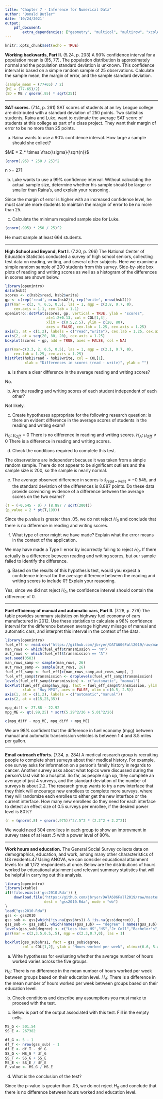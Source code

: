 ```yaml
---
title: "Chapter 7 - Inference for Numerical Data"
author: "Donald Butler"
date: '10/24/2021'
output:
    pdf_document:
        extra_dependencies: ["geometry", "multicol", "multirow", "xcolor"]
---
```


```r
knitr::opts_chunk$set(echo = TRUE)
```

**Working backwards, Part II.** (5.24, p. 203) A 90% confidence interval for a population mean is (65, 77). The population distribution is approximately normal and the population standard deviation is unknown. This confidence interval is based on a simple random sample of 25 observations. Calculate the sample mean, the margin of error, and the sample standard deviation.

```r
(sample_mean = (77+65) / 2)
(ME = (77-65)/2)
(SD = ME / qnorm(.95) * sqrt(25))
```

--------------------------------------------------------------------------------

\clearpage

**SAT scores.** (7.14, p. 261) SAT scores of students at an Ivy League college are distributed with a standard deviation of 250 points. Two statistics students, Raina and Luke, want to estimate the average SAT score of students at this college as part of a class project. They want their margin of error to be no more than 25 points.

(a) Raina wants to use a 90% confidence interval. How large a sample should she collect?

$ME = Z_* \times \frac{\sigma}{\sqrt{n}}$

```r
(qnorm(.95) * 250 / 25)^2
```
n >= 271

(b) Luke wants to use a 99% confidence interval. Without calculating the actual sample size, determine whether his sample should be larger or smaller than Raina's, and explain your reasoning.

Since the margin of error is higher with an increased confidence level, he must sample more students to maintain the margin of error to be no more than 25.

(c) Calculate the minimum required sample size for Luke.

```r
(qnorm(.995) * 250 / 25)^2
```
He must sample at least 664 students.

--------------------------------------------------------------------------------

\clearpage

**High School and Beyond, Part I.** (7.20, p. 266) The National Center of Education Statistics conducted a survey of high school seniors, collecting test data on reading, writing, and several other subjects. Here we examine a simple random sample of 200 students from this survey. Side-by-side box plots of reading and writing scores as well as a histogram of the differences in scores are shown below.

```r
library(openintro)
data(hsb2)
scores <- c(hsb2$read, hsb2$write)
gp <- c(rep('read', nrow(hsb2)), rep('write', nrow(hsb2)))
par(mar = c(3, 4, 0.5, 0.5), las = 1, mgp = c(2.8, 0.7, 0), 
    cex.axis = 1.1, cex.lab = 1.1)
openintro::dotPlot(scores, gp, vertical = TRUE, ylab = "scores", 
                   at=1:2+0.13, col = COL[1,3], 
                   xlim = c(0.5,2.5), ylim = c(20, 80), 
                   axes = FALSE, cex.lab = 1.25, cex.axis = 1.25)
axis(1, at = c(1,2), labels = c("read","write"), cex.lab = 1.25, cex.axis = 1.25)
axis(2, at = seq(20, 80, 20), cex.axis = 1.25)
boxplot(scores ~ gp, add = TRUE, axes = FALSE, col = NA)

par(mar=c(3.3, 2, 0.5, 0.5), las = 1, mgp = c(2.1, 0.7, 0), 
    cex.lab = 1.25, cex.axis = 1.25)
histPlot(hsb2$read - hsb2$write, col = COL[1], 
         xlab = "Differences in scores (read - write)", ylab = "")
```

(a) Is there a clear difference in the average reading and writing scores?

No.

(b) Are the reading and writing scores of each student independent of each other?

Not likely.

(c) Create hypotheses appropriate for the following research question: is there an evident difference in the average scores of students in the reading and writing exam?

$H_0:$ $\mu_{diff} = 0$ There is no difference in reading and writing scores.
$H_A:$ $\mu_{diff} \ne 0$ There is a difference in reading and writing scores.

(d) Check the conditions required to complete this test.

The observations are independent because it was taken from a simple random sample. There do not appear to be significant outliers and the sample size is 200, so the sample is nearly normal.

(e) The average observed difference in scores is ${ \widehat { x }  }_{ read-write }=-0.545$, and the standard deviation of the differences is 8.887 points. Do these data provide convincing evidence of a difference between the average scores on the two exams?

```r
(T = (-0.545 - 0) / (8.887 / sqrt(200)))
(p_value = 2 * pt(T,199))
```

Since the p_value is greater than .05, we do not reject $H_0$ and conclude that there is no difference in reading and writing scores.

(f) What type of error might we have made? Explain what the error means in the context of the application.

We may have made a Type II error by incorrectly failing to reject $H_0$. If there actually is a difference between reading and writing scores, but our sample failed to identify the difference.

(g) Based on the results of this hypothesis test, would you expect a confidence interval for the average difference between the reading and writing scores to include 0? Explain your reasoning.

Yes, since we did not reject $H_0$, the confidence interval should contain the difference of 0.

--------------------------------------------------------------------------------

\clearpage

**Fuel efficiency of manual and automatic cars, Part II.** (7.28, p. 276) The table provides summary statistics on highway fuel economy of cars manufactured in 2012. Use these statistics to calculate a 98\% confidence interval for the difference between average highway mileage of manual and automatic cars, and interpret this interval in the context of the data.

\begin{tabular}{l c c }
\hline
        & \multicolumn{2}{c}{Hwy MPG} \\
\hline
            & Automatic     & Manual         \\
Mean    & 22.92         & 27.88          \\
SD      & 5.29          & 5.01           \\
n       & 26            & 26 \\
\hline
& \\
& \\
\end{tabular}

```r
library(openintro)
fuel_eff <- read.csv("https://github.com/jbryer/DATA606Fall2019/raw/master/course_data/fuel_eff.csv", stringsAsFactors = TRUE)
man_rows <- which(fuel_eff$transmission == "M")
aut_rows <- which(fuel_eff$transmission == "A")
set.seed(3583)
man_rows_samp <- sample(man_rows, 26)
aut_rows_samp <- sample(aut_rows, 26)
fuel_eff_samp <- fuel_eff[c(man_rows_samp,aut_rows_samp), ]
fuel_eff_samp$transmission <- droplevels(fuel_eff_samp$transmission)
levels(fuel_eff_samp$transmission) <- c("automatic", "manual")
boxPlot(fuel_eff_samp$hwy_mpg, fact = fuel_eff_samp$transmission, ylim = c(10, 37), 
        xlab = "Hwy MPG", axes = FALSE, xlim = c(0.5, 2.5))
axis(1, at = c(1,2), labels = c("automatic","manual"))
axis(2, at = c(15,25,35))
```

```r
mpg_diff <- 27.88 - 22.92
mpg_ME <- qt(.99,25) * sqrt(5.29^2/26 + 5.01^2/26)

c(mpg_diff - mpg_ME, mpg_diff + mpg_ME)
```

We are 98% confident that the difference in fuel economy (mpg) between manual and automatic transmission vehicles is between 1.4 and 8.5 miles per gallon.

--------------------------------------------------------------------------------

\clearpage

**Email outreach efforts.** (7.34, p. 284) A medical research group is recruiting people to complete short surveys about their medical history. For example, one survey asks for information on a person's family history in regards to cancer. Another survey asks about what topics were discussed during the person's last visit to a hospital. So far, as people sign up, they complete an average of just 4 surveys, and the standard deviation of the number of surveys is about 2.2. The research group wants to try a new interface that they think will encourage new enrollees to complete more surveys, where they will randomize each enrollee to either get the new interface or the current interface. How many new enrollees do they need for each interface to detect an effect size of 0.5 surveys per enrollee, if the desired power level is 80%?


```r
(n = (qnorm(.8) + qnorm(.975))^2/.5^2 * (2.2^2 + 2.2^2))
```

We would need 304 enrollees in each group to show an improvment in survey rates of at least .5 with a power level of 80%.

--------------------------------------------------------------------------------

\clearpage

**Work hours and education.** The General Social Survey collects data on demographics, education, and work, among many other characteristics of US residents.47 Using ANOVA, we can consider educational attainment levels for all 1,172 respondents at once. Below are the distributions of hours worked by educational attainment and relevant summary statistics that will be helpful in carrying out this analysis.

\begin{center}
\begin{tabular}{l  r  r  r  r  r  r}
                & \multicolumn{5}{c}{\textit{Educational attainment}} \\
\cline{2-6}
                & Less than HS  & HS    & Jr Coll   & Bachelor's & Graduate & Total \\
\hline
Mean            & 38.67         & 39.6  & 41.39     & 42.55     & 40.85     & 40.45 \\
SD              & 15.81         & 14.97 & 18.1      & 13.62     & 15.51     & 15.17 \\
n               & 121           & 546   & 97        & 253       & 155       & 1,172 \\
\hline
\end{tabular}
\end{center}

```r
library(openintro)
library(xtable)
if(!file.exists('gss2010.Rda')) {
	download.file('https://github.com/jbryer/DATA606Fall2019/raw/master/course_data/gss2010.Rda',
				  dest = 'gss2010.Rda', mode = "wb")
}
load("gss2010.Rda")
gss <- gss2010
gss_sub <- gss[which(!is.na(gss$hrs1) & !is.na(gss$degree)), ]
gss_sub <- gss_sub[, which(names(gss_sub) == "degree" | names(gss_sub) == "hrs1")]
levels(gss_sub$degree) <- c("Less than HS","HS","Jr Coll","Bachelor's","Graduate")
par(mar = c(2,3.5,0.5,.5), mgp = c(2.3,0.7,0), las = 1)

boxPlot(gss_sub$hrs1, fact = gss_sub$degree, 
        col = COL[1,2], ylab = "Hours worked per week", xlim=c(0.6, 5.4))
```

(a) Write hypotheses for evaluating whether the average number of hours worked varies across the five groups.

$H_0:$ There is no difference in the mean number of hours worked per week between groups based on their education level.
$H_A:$ There is a difference in the mean number of hours worked per week between groups based on their education level.

(b) Check conditions and describe any assumptions you must make to proceed with the test.



(c) Below is part of the output associated with this test. Fill in the empty cells.

```r
MS_G <- 501.54
SS_E <- 267382

df_G <- 5 - 1
df_T <- nrow(gss_sub) - 1
df_E <- df_T - df_G
SS_G <- MS_G * df_G
SS_T <- SS_G + SS_E
MS_E <- SS_E / df_E
F_value <- MS_G / MS_E

```


\begin{center}
\renewcommand{\arraystretch}{1.25}
\begin{tabular}{lrrrrr}
  \hline
            & Df    
                    & Sum Sq        
                            & Mean Sq       
                                    & F-value      
                                            & Pr($>$F) \\ 
  \hline
degree      & \fbox{`r df_G`}       
                    & \fbox{`r SS_G`}       
                            & 501.54    
                                    & \fbox{`r F_value`}   
                                            & 0.0682 \\ 
Residuals   & \fbox{`r df_E`} 
                    & 267,382     
                            & \fbox{`r MS_E`}          
                                    &       
                                            &  \\ 
   \hline
Total       & \fbox{`r df_T`} 
                    &\fbox{`r SS_T`}
\end{tabular}
\end{center}

(d) What is the conclusion of the test?

Since the p-value is greater than .05, we do not reject $H_0$ and conclude that there is no difference between hours worked and education level.

